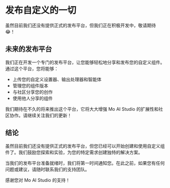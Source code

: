 # 发布自定义的一切

虽然目前我们还没有提供正式的发布平台，但我们正在积极开发中，敬请期待😂！

## 未来的发布平台

我们正在开发一个专门的发布平台，让您能够轻松地分享和发布您的自定义组件。通过这个平台，您将能够：

- 上传您的自定义设置器、输出处理器和智能体
- 管理您的组件版本
- 与社区分享您的创作
- 使用他人分享的组件

我们期待在不久的将来推出这个平台，它将大大增强 Mo AI Studio 的扩展性和社区协作。请继续关注我们的更新！

## 结论

虽然目前我们还没有提供正式的发布平台，但您已经可以开始创建和使用自定义组件了。我们鼓励您探索和实验，为您的特定需求创建独特的解决方案。

当我们的发布平台准备就绪时，我们将第一时间通知您。在此之前，如果您有任何问题或建议，请随时联系我们的支持团队。

感谢您对 Mo AI Studio 的支持！
